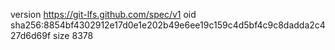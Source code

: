 version https://git-lfs.github.com/spec/v1
oid sha256:8854bf4302912e17d0e1e202b49e6ee19c159c4d5bf4c9c8dadda2c427d6d69f
size 8378
